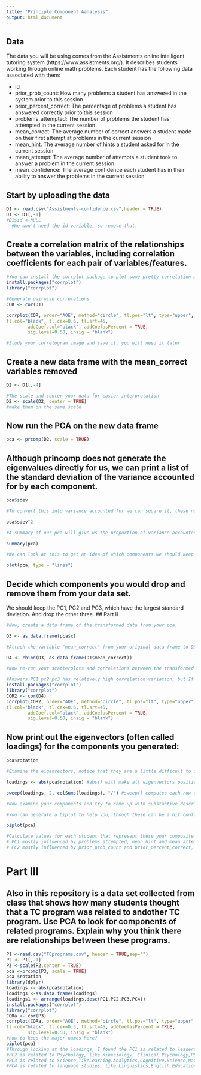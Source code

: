 ```yaml
---
title: "Principle Component Aanalysis"
output: html_document
---
```

## Data
The data you will be using comes from the Assistments online intelligent tutoring system (https://www.assistments.org/). It describes students working through online math problems. Each student has the following data associated with them:

- id
- prior_prob_count: How many problems a student has answered in the system prior to this session
- prior_percent_correct: The percentage of problems a student has answered correctly prior to this session
- problems_attempted: The number of problems the student has attempted in the current session
- mean_correct: The average number of correct answers a student made on their first attempt at problems in the current session
- mean_hint: The average number of hints a student asked for in the current session
- mean_attempt: The average number of attempts a student took to answer a problem in the current session
- mean_confidence: The average confidence each student has in their ability to answer the problems in the current session

## Start by uploading the data
```r
D1 <- read.csv("Assistments-confidence.csv",header = TRUE)
D1 <- D1[,-1]
#D1$id <-NULL
  #We won't need the id variable, so remove that.


```

## Create a correlation matrix of the relationships between the variables, including correlation coefficients for each pair of variables/features.

```r
#You can install the corrplot package to plot some pretty correlation matrices (sometimes called correlograms)
install.packages("corrplot")
library("corrplot")

#Generate pairwise correlations
COR <- cor(D1)

corrplot(COR, order="AOE", method="circle", tl.pos="lt", type="upper",        
tl.col="black", tl.cex=0.6, tl.srt=45, 
        addCoef.col="black", addCoefasPercent = TRUE,
        sig.level=0.50, insig = "blank")

#Study your correlogram image and save it, you will need it later
```

## Create a new data frame with the mean_correct variables removed

```r
D2 <- D1[,-4]

#The scale and center your data for easier interpretation
D2 <- scale(D2, center = TRUE)
#make them on the same scale
```

## Now run the PCA on the new data frame

```r
pca <- prcomp(D2, scale = TRUE)
```

## Although princomp does not generate the eigenvalues directly for us, we can print a list of the standard deviation of the variance accounted for by each component.

```r
pca$sdev

#To convert this into variance accounted for we can square it, these numbers are proportional to the eigenvalue

pca$sdev^2

#A summary of our pca will give us the proportion of variance accounted for by each component

summary(pca)

#We can look at this to get an idea of which components we should keep and which we should drop

plot(pca, type = "lines")
```

## Decide which components you would drop and remove them from your data set.
We should keep the PC1, PC2 and PC3, which have the largest standard deviation. And drop the other three. 
## Part II

```r
#Now, create a data frame of the transformed data from your pca.

D3 <- as.data.frame(pca$x)

#Attach the variable "mean_correct" from your original data frame to D3. cbind-column bind

D4 <- cbind(D3, as.data.frame(D1$mean_correct))

#Now re-run your scatterplots and correlations between the transformed data and mean_correct. If you had dropped some components would you have lost important infomation about mean_correct?

#Answers:PC1 pc2 pc3 has relatively high correlation variation, but If we drop pc4 pc5 pc6, we would lost the another high correlation with mean-correct, pc6.  
install.packages("corrplot")
library("corrplot")
COR2 <- cor(D4)
corrplot(COR2, order="AOE", method="circle", tl.pos="lt", type="upper",        
tl.col="black", tl.cex=0.6, tl.srt=45, 
        addCoef.col="black", addCoefasPercent = TRUE,
        sig.level=0.50, insig = "blank")

```
## Now print out the eigenvectors (often called loadings) for the components you generated:

```r
pca$rotation

#Examine the eigenvectors, notice that they are a little difficult to interpret. It is much easier to make sense of them if we make them proportional within each component

loadings <- abs(pca$rotation) #abs() will make all eigenvectors positive

sweep(loadings, 2, colSums(loadings), "/") #sweep() computes each row as a proportion of the column. (There must be a way to do this with dplyr()?)

#Now examine your components and try to come up with substantive descriptions of what some might represent?

#You can generate a biplot to help you, though these can be a bit confusing. They plot the transformed data by the first two components. Therefore, the axes represent the direction of maximum variance. Then mapped onto this point cloud are the original directions of the variables, depicted as red arrows. It is supposed to provide a visualization of which variables "go together". Variables that possibly represent the same underlying construct point in the same direction.  

biplot(pca)

#Calculate values for each student that represent these your composite variables and then create a new correlogram showing their relationship to mean_correct.
# PC1 mostly influenced by problems_attempted, mean_hint and mean_attempt, it represents the status of student in current session.
# PC2 mostly influenced by prior_prob_count and prior_percent_correct, it represents the status of student prior to this session.
```
# Part III  

## Also in this repository is a data set collected from class that shows how many students thought that a TC program was related to andother TC program. Use PCA to look for components of related programs. Explain why you think there are relationships between these programs.
```r
P1 <-read.csv("TCprograms.csv", header = TRUE,sep="")
P2 <- P1[,-1]
P3 <-scale(P2,center = TRUE)
pca <-prcomp(P3, scale = TRUE)
pca $rotation 
library(dplyr)
loadings <- abs(pca$rotation) 
loadings <-as.data.frame(loadings)
loadings1 <- arrange(loadings,desc(PC1,PC2,PC3,PC4))
install.packages("corrplot")
library("corrplot")
CORa <- cor(P3)
corrplot(CORa, order="AOE", method="circle", tl.pos="lt", type="upper",        
tl.col="black", tl.cex=0.3, tl.srt=45, addCoefasPercent = TRUE,
        sig.level=0.50, insig = "blank")
#how to keep the major names here?
biplot(pca)
#Through looking at the loadings, I found the PC1 is related to leadership, like Change.Leadership, Economics and Education,Education Policy and School.Principals.
#PC2 is related to Psychology, like Kinesiology, Clinical.Psychology,Physiology,Neuroscience
#PC3 is related to Science,likeLearning.Analytics,Cognitive.Science,Mathematics,Design.and.Development.of.Digital.Games
#PC4 is related to language studies, like Linguistics,English.Education,Teaching.English,cluster.
```
